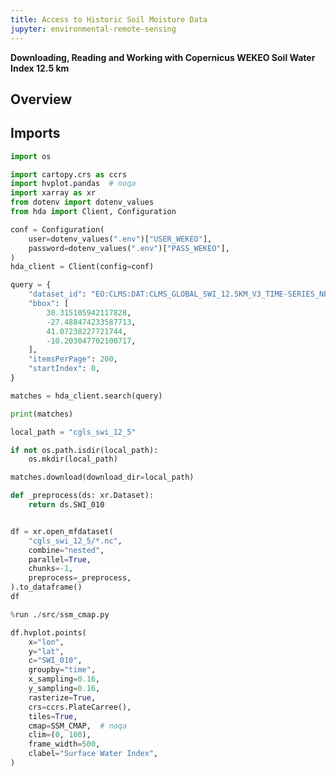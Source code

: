 ```yaml
---
title: Access to Historic Soil Moisture Data
jupyter: environmental-remote-sensing
---
```


**Downloading, Reading and Working with Copernicus WEKEO Soil Water Index 12.5 km**


## Overview


## Imports


```python
import os

import cartopy.crs as ccrs
import hvplot.pandas  # noqa
import xarray as xr
from dotenv import dotenv_values
from hda import Client, Configuration
```

```python
conf = Configuration(
    user=dotenv_values(".env")["USER_WEKEO"],
    password=dotenv_values(".env")["PASS_WEKEO"],
)
hda_client = Client(config=conf)
```

```python
query = {
    "dataset_id": "EO:CLMS:DAT:CLMS_GLOBAL_SWI_12.5KM_V3_TIME-SERIES_NETCDF",
    "bbox": [
        30.315105942117828,
        -27.488474233587713,
        41.07238227721744,
        -10.203047702100717,
    ],
    "itemsPerPage": 200,
    "startIndex": 0,
}

matches = hda_client.search(query)

print(matches)
```

```python
local_path = "cgls_swi_12_5"

if not os.path.isdir(local_path):
    os.mkdir(local_path)

matches.download(download_dir=local_path)
```

```python
def _preprocess(ds: xr.Dataset):
    return ds.SWI_010


df = xr.open_mfdataset(
    "cgls_swi_12_5/*.nc",
    combine="nested",
    parallel=True,
    chunks=-1,
    preprocess=_preprocess,
).to_dataframe()
df
```

```python
%run ./src/ssm_cmap.py

df.hvplot.points(
    x="lon",
    y="lat",
    c="SWI_010",
    groupby="time",
    x_sampling=0.16,
    y_sampling=0.16,
    rasterize=True,
    crs=ccrs.PlateCarree(),
    tiles=True,
    cmap=SSM_CMAP,  # noqa
    clim=(0, 100),
    frame_width=500,
    clabel="Surface Water Index",
)
```
